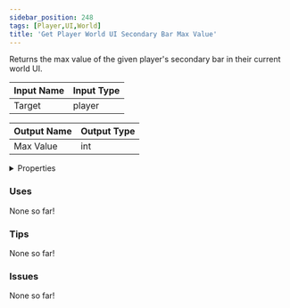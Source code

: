 ```yaml
---
sidebar_position: 248
tags: [Player,UI,World]
title: 'Get Player World UI Secondary Bar Max Value'
---
```


Returns the max value of the given player's secondary bar in their current world UI.



<IChip uuid="b23bdd96-7676-4236-a5ab-ca0aae513916"/>

| Input Name | Input Type |
|-----------|-----------|
| Target | player |

| Output Name | Output Type |
|-----------|-----------|
| Max Value | int |


<details>
  <summary>Properties</summary>
  <div>
    <div>
    <table>
      <thead>
        <tr>
          <th>Is beta required?</th>
          <th>No</th>
        </tr>
        <tr>
          <th>Is this chip a trolling risk?</th>
          <th>No</th>
        </tr>
        <tr>
          <th>Is this chip a role assignment risk?</th>
          <th>No</th>
        </tr>
        <tr>
          <th>Chip UUID</th>
          <th>b23bdd96-7676-4236-a5ab-ca0aae513916</th>
        </tr>
        <tr>
          <th>Room availability</th>
          <th>Available everywhere</th>
        </tr>
      </thead>
    </table>
    </div>
  </div>
</details>

### Uses

None so far!

### Tips

None so far!

### Issues

None so far!